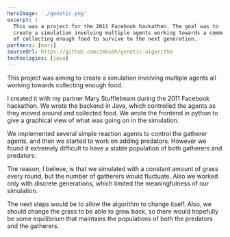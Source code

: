 ```yaml
---
heroImage: './genetic.png'
excerpt: |
  This was a project for the 2011 Facebook hackathon. The goal was to
  create a simulation involving multiple agents working towards a common goal
  of collecting enough food to survive to the next generation.
partners: [mary]
sourceUrl: https://github.com/zmbush/genetic-algorithm
technologies: [java]
---
```


This project was aiming to create a simulation involving multiple agents all working towards
collecting enough food.

I created it with my partner Mary Stufflebeam during the 2011 Facebook hackathon. We
wrote the backend in Java, which controlled the agents as they moved around and collected food. We
wrote the frontend in python to give a graphical view of what was going on in the simulation.

We implemented several simple reaction agents to control the gatherer agents, and then we started to
work on adding predators. However we found it extremely difficult to have a stable population of
both gatherers and predators.

The reason, I believe, is that we simulated with a constant amount of grass every round,
but the number of gatherers would fluctuate. Also we worked only with discrete generations, which
limited the meaningfulness of our simulation.

The next steps would be to allow the algorithm to change itself. Also, we should change the grass to
be able to grow back, so there would hopefully be some equilibrium that maintains the populations of
both the predators and the gatherers.
